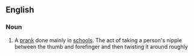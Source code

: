 ==English==


===Noun===
{{en-noun}}

# A [[prank]] done mainly in [[school]]s. The act of taking a person's nipple between the thumb and forefinger and then twisting it around roughly